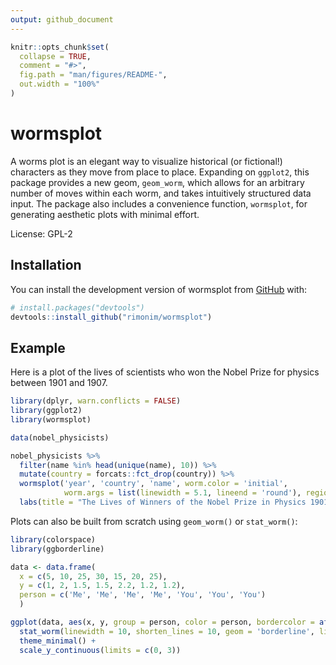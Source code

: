 ```yaml
---
output: github_document
---
```


```r
knitr::opts_chunk$set(
  collapse = TRUE,
  comment = "#>",
  fig.path = "man/figures/README-",
  out.width = "100%"
)
```

# wormsplot

A worms plot is an elegant way to visualize historical (or fictional!) characters as they move from place to place. Expanding on `ggplot2`, this package provides a new geom, `geom_worm`, which allows for an arbitrary number of moves within each worm, and takes intuitively structured data input. The package also includes a convenience function, `wormsplot`, for generating aesthetic plots with minimal effort.

License: GPL-2

## Installation

You can install the development version of wormsplot from [GitHub](https://github.com/) with:

``` r
# install.packages("devtools")
devtools::install_github("rimonim/wormsplot")
```

## Example

Here is a plot of the lives of scientists who won the Nobel Prize for physics between 1901 and 1907.

```r
library(dplyr, warn.conflicts = FALSE)
library(ggplot2)
library(wormsplot)

data(nobel_physicists)

nobel_physicists %>%
  filter(name %in% head(unique(name), 10)) %>%
  mutate(country = forcats::fct_drop(country)) %>%
  wormsplot('year', 'country', 'name', worm.color = 'initial',
            worm.args = list(linewidth = 5.1, lineend = 'round'), region.label.width = 22, label.args = list(size = 3.6)) +
  labs(title = "The Lives of Winners of the Nobel Prize in Physics 1901-1907")
```

Plots can also be built from scratch using `geom_worm()` or `stat_worm()`:

```r
library(colorspace)
library(ggborderline)

data <- data.frame(
  x = c(5, 10, 25, 30, 15, 20, 25),
  y = c(1, 2, 1.5, 1.5, 2.2, 1.2, 1.2),
  person = c('Me', 'Me', 'Me', 'Me', 'You', 'You', 'You')
  )

ggplot(data, aes(x, y, group = person, color = person, bordercolor = after_scale(darken(colour, .2)))) +
  stat_worm(linewidth = 10, shorten_lines = 10, geom = 'borderline', lineend = 'round') +
  theme_minimal() +
  scale_y_continuous(limits = c(0, 3))
```
